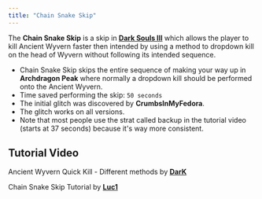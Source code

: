 ```yaml
---
title: "Chain Snake Skip"
---
```


The **Chain Snake Skip** is a skip in **[Dark Souls III](/darksouls3)** which allows the player to kill Ancient Wyvern faster then intended by using a method to dropdown kill on the head of Wyvern without following its intended sequence.

- Chain Snake Skip skips the entire sequence of making your way up in **Archdragon Peak** where normally a dropdown kill should be performed onto the Ancient Wyvern.
- Time saved performing the skip: `50 seconds`
- The initial glitch was discovered by **CrumbsInMyFedora**.
- The glitch works on all versions.
- Note that most people use the strat called backup in the tutorial video (starts at 37 seconds) because it's way more consistent.

## Tutorial Video

Ancient Wyvern Quick Kill - Different methods by **[DarK](https://youtube.com/channel/UCJfaOOdIY59sz_Y-Hs4lT3A)**

Chain Snake Skip Tutorial by **[Luc1](https://youtube.com/channel/UCXKLInNhLvB4TODdUJT0s4g)**